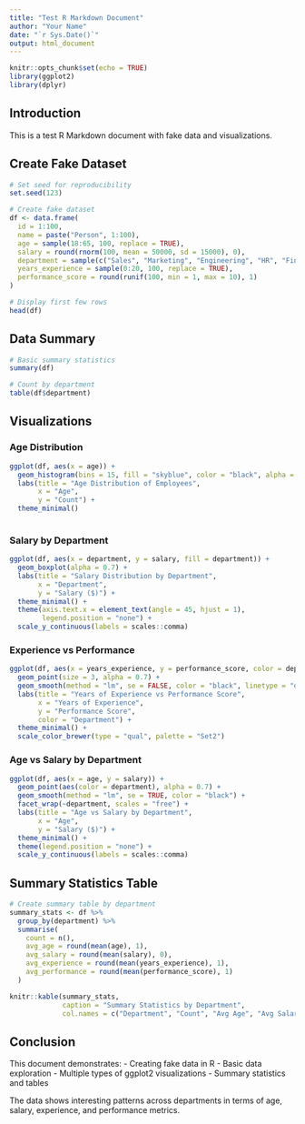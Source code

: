 ```yaml
---
title: "Test R Markdown Document"
author: "Your Name"
date: "`r Sys.Date()`"
output: html_document
---
```


```r
knitr::opts_chunk$set(echo = TRUE)
library(ggplot2)
library(dplyr)
```

## Introduction

This is a test R Markdown document with fake data and visualizations.

## Create Fake Dataset

```r
# Set seed for reproducibility
set.seed(123)

# Create fake dataset
df <- data.frame(
  id = 1:100,
  name = paste("Person", 1:100),
  age = sample(18:65, 100, replace = TRUE),
  salary = round(rnorm(100, mean = 50000, sd = 15000), 0),
  department = sample(c("Sales", "Marketing", "Engineering", "HR", "Finance"), 100, replace = TRUE),
  years_experience = sample(0:20, 100, replace = TRUE),
  performance_score = round(runif(100, min = 1, max = 10), 1)
)

# Display first few rows
head(df)
```

## Data Summary

```r

# Basic summary statistics
summary(df)

# Count by department
table(df$department)
```

## Visualizations

### Age Distribution

```r
ggplot(df, aes(x = age)) +
  geom_histogram(bins = 15, fill = "skyblue", color = "black", alpha = 0.7) +
  labs(title = "Age Distribution of Employees",
       x = "Age",
       y = "Count") +
  theme_minimal()
  
```

### Salary by Department

```r
ggplot(df, aes(x = department, y = salary, fill = department)) +
  geom_boxplot(alpha = 0.7) +
  labs(title = "Salary Distribution by Department",
       x = "Department",
       y = "Salary ($)") +
  theme_minimal() +
  theme(axis.text.x = element_text(angle = 45, hjust = 1),
        legend.position = "none") +
  scale_y_continuous(labels = scales::comma)
```

### Experience vs Performance

```r
ggplot(df, aes(x = years_experience, y = performance_score, color = department)) +
  geom_point(size = 3, alpha = 0.7) +
  geom_smooth(method = "lm", se = FALSE, color = "black", linetype = "dashed") +
  labs(title = "Years of Experience vs Performance Score",
       x = "Years of Experience",
       y = "Performance Score",
       color = "Department") +
  theme_minimal() +
  scale_color_brewer(type = "qual", palette = "Set2") 
```

### Age vs Salary by Department

```r
ggplot(df, aes(x = age, y = salary)) +
  geom_point(aes(color = department), alpha = 0.7) +
  geom_smooth(method = "lm", se = TRUE, color = "black") +
  facet_wrap(~department, scales = "free") +
  labs(title = "Age vs Salary by Department",
       x = "Age",
       y = "Salary ($)") +
  theme_minimal() +
  theme(legend.position = "none") +
  scale_y_continuous(labels = scales::comma)
```

## Summary Statistics Table

```r
# Create summary table by department
summary_stats <- df %>%
  group_by(department) %>%
  summarise(
    count = n(),
    avg_age = round(mean(age), 1),
    avg_salary = round(mean(salary), 0),
    avg_experience = round(mean(years_experience), 1),
    avg_performance = round(mean(performance_score), 1)
  )

knitr::kable(summary_stats, 
             caption = "Summary Statistics by Department",
             col.names = c("Department", "Count", "Avg Age", "Avg Salary", "Avg Experience", "Avg Performance"))
```

## Conclusion

This document demonstrates:
- Creating fake data in R
- Basic data exploration
- Multiple types of ggplot2 visualizations
- Summary statistics and tables

The data shows interesting patterns across departments in terms of age, salary, experience, and performance metrics.